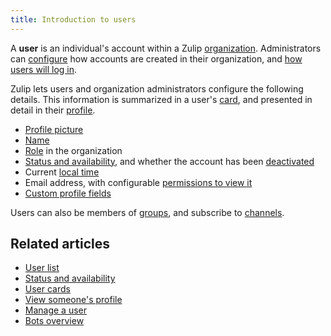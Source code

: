 ```yaml
---
title: Introduction to users
---
```


A **user** is an individual's account within a Zulip
[organization](/help/join-a-zulip-organization). Administrators can
[configure](/help/restrict-account-creation) how accounts are created in their
organization, and [how users will log
in](/help/configure-authentication-methods).

Zulip lets users and organization administrators configure the following
details. This information is summarized in a user's [card](/help/user-cards),
and presented in detail in their [profile](/help/view-someones-profile).

* [Profile picture](/help/change-your-profile-picture)
* [Name](/help/change-your-name)
* [Role](/help/user-roles) in the organization
* [Status and availability](/help/status-and-availability), and whether
  the account has been [deactivated](/help/deactivate-or-reactivate-a-user)
* Current [local time](/help/change-your-timezone)
* Email address, with configurable [permissions to view it](/help/configure-email-visibility)
* [Custom profile fields](/help/custom-profile-fields)

Users can also be members of [groups](/help/user-groups), and subscribe to
[channels](/help/introduction-to-channels).

## Related articles

* [User list](/help/user-list)
* [Status and availability](/help/status-and-availability)
* [User cards](/help/user-cards)
* [View someone's profile](/help/view-someones-profile)
* [Manage a user](/help/manage-a-user)
* [Bots overview](/help/bots-overview)
